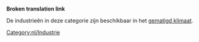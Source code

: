 '''Broken translation link'''{{en/-}}

De industrieën in deze categorie zijn beschikbaar in het [[Main/en/Klimaat/Nl#Gematigd|gematigd klimaat]].

[[Category:nl/Industrie]]
